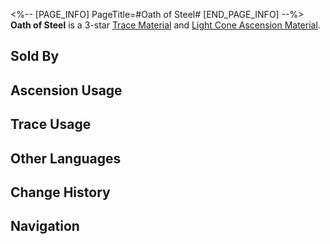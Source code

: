 <%-- [PAGE_INFO]
PageTitle=#Oath of Steel#
[END_PAGE_INFO] --%>
{{Item Infobox
|id          = 110142
|image       = Item Oath of Steel.png{{subst:void|<!--$UPLOAD:<<SpriteOutput/ItemFigures/110142.png>-<Item Oath of Steel.png>-<Item Icons>>-->}}
|type        = Trace Material
|type2       = Light Cone Ascension Material
|invCategory = Upgrade Materials
|rarity      = 3
|effect      = 
|description = A shield forged with irreplaceable craftsmanship from an unknown alloy. Used to level up Traces moderately for {{Color|h|Preservation}} characters.
|source1     = [[Calyx (Crimson): Bud of Preservation (Supply Zone)]]
|source2     = [[Omni-Synthesizer]] &mdash; Material Synthesis
|source3     = [[Embers Exchange]]
|source4     = [[Omni-Synthesizer]] &mdash; Material Exchange
}}
{{Description|It may be a large shield, but it feels as light as a feather. Even after taking on a full charge, no marks can be seen on the face of the shield.<br />Ancient legends tell of a war where high-spirited warriors wielded deathray-beaming spears and shields forged of Frost Steel, defended a nation destined to falter in the face of war.<br />This shield is a witness to that war.<br /><br />"''Powerful voices chant: 'The enemies are at our gates!&ast;''"}}
'''Oath of Steel''' is a 3-star [[Trace Material]] and [[Light Cone Ascension Material]].

==Sold By==
{{Shop Availability}}

==Ascension Usage==
{{Ascension Usage}}

==Trace Usage==
{{Trace Usage}}

==Other Languages==
{{Other Languages
|en   = Oath of Steel
|zhs  = 寒铁的誓言
|zht  = 寒鐵的誓言
|ja   = 寒鉄の誓い
|ko   = 한철의 맹세
|es   = Juramento de acero
|fr   = Serment d'acier
|ru   = Клятва мёрзлой стали
|th   = Oath of Steel
|vi   = Lời Thề Sắt Lạnh
|de   = Schwur des Stahls
|id   = Oath of Steel
|pt   = Juramento de Aço
}}

==Change History==
{{Change History|1.0}}

==Navigation==
{{Upgrade Material Navbox}}